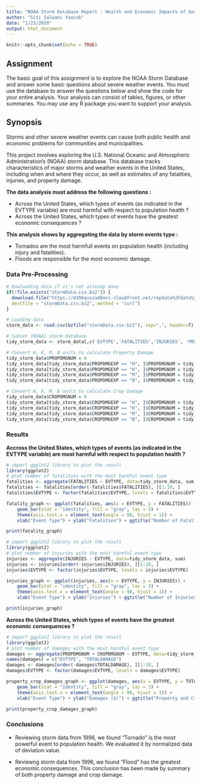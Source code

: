 ```yaml
---
title: "NOAA Storm Database Report : Health and Economic Impacts of Severe Weather in the US"
author: "Siti Salwani Yaacob"
date: "1/23/2020"
output: html_document
---
```


```r
knitr::opts_chunk$set(echo = TRUE)
```

## Assignment
The basic goal of this assignment is to explore the NOAA Storm Database and answer some basic questions about severe weather events. You must use the database to answer the questions below and show the code for your entire analysis. Your analysis can consist of tables, figures, or other summaries. You may use any R package you want to support your analysis.  

## Synopsis
Storms and other severe weather events can cause both public health and economic problems for communities and municipalities.

This project involves exploring the U.S. National Oceanic and Atmospheric Administration’s (NOAA) storm database. This database tracks characteristics of major storms and weather events in the United States, including when and where they occur, as well as estimates of any fatalities, injuries, and property damage.

**The data analysis must address the following questions :**

- Across the United States, which types of events (as indicated in the EVTYPE variable) are most harmful with respect to population health ?
- Across the United States, which types of events have the greatest economic consequences ?

**This analysis shows by aggregating the data by storm events type :**

- Tornados are the most harmfull events on population health (including injury and fatalities).
- Floods are responsible for the most economic damage.

### Data Pre-Processing
```r
# Dowloading data if it's not already done
if(!file.exists("stormData.csv.bz2")) {
  download.file("https://d396qusza40orc.cloudfront.net/repdata%2Fdata%2FStormData.csv.bz2",
  destfile = "stormData.csv.bz2", method = "curl")
}

# Loading data
storm_data <- read.csv(bzfile("stormData.csv.bz2"), sep=",", header=T)

# Subset (NOAA) storm database
tidy_storm_data <- storm_data[,c('EVTYPE','FATALITIES','INJURIES', 'PROPDMG', 'PROPDMGEXP', 'CROPDMG', 'CROPDMGEXP')]

# Convert H, K, M, B units to calculate Property Damage 
tidy_storm_data$PROPDMGNUM = 0
tidy_storm_data[tidy_storm_data$PROPDMGEXP == "H", ]$PROPDMGNUM = tidy_storm_data[tidy_storm_data$PROPDMGEXP == "H", ]$PROPDMG * 10^2
tidy_storm_data[tidy_storm_data$PROPDMGEXP == "K", ]$PROPDMGNUM = tidy_storm_data[tidy_storm_data$PROPDMGEXP == "K", ]$PROPDMG * 10^3
tidy_storm_data[tidy_storm_data$PROPDMGEXP == "M", ]$PROPDMGNUM = tidy_storm_data[tidy_storm_data$PROPDMGEXP == "M", ]$PROPDMG * 10^6
tidy_storm_data[tidy_storm_data$PROPDMGEXP == "B", ]$PROPDMGNUM = tidy_storm_data[tidy_storm_data$PROPDMGEXP == "B", ]$PROPDMG * 10^9

# Convert H, K, M, B units to calculate Crop Damage
tidy_storm_data$CROPDMGNUM = 0
tidy_storm_data[tidy_storm_data$CROPDMGEXP == "H", ]$CROPDMGNUM = tidy_storm_data[tidy_storm_data$CROPDMGEXP == "H", ]$CROPDMG * 10^2
tidy_storm_data[tidy_storm_data$CROPDMGEXP == "K", ]$CROPDMGNUM = tidy_storm_data[tidy_storm_data$CROPDMGEXP == "K", ]$CROPDMG * 10^3
tidy_storm_data[tidy_storm_data$CROPDMGEXP == "M", ]$CROPDMGNUM = tidy_storm_data[tidy_storm_data$CROPDMGEXP == "M", ]$CROPDMG * 10^6
tidy_storm_data[tidy_storm_data$CROPDMGEXP == "B", ]$CROPDMGNUM = tidy_storm_data[tidy_storm_data$CROPDMGEXP == "B", ]$CROPDMG * 10^9
```

### Results

**Accross the United States, which types of events (as indicated in the EVTYPE variable) are most harmful with respect to population health ?**
```r
# import ggplot2 library to plot the result
library(ggplot2)
# plot number of fatalities with the most harmful event type
fatalities <- aggregate(FATALITIES ~ EVTYPE, data=tidy_storm_data, sum)
fatalities <- fatalities[order(-fatalities$FATALITIES), ][1:10, ]
fatalities$EVTYPE <- factor(fatalities$EVTYPE, levels = fatalities$EVTYPE)

fatality_graph <- ggplot(fatalities, aes(x = EVTYPE, y = FATALITIES)) + 
    geom_bar(stat = "identity", fill = "gray", las = 3) + 
    theme(axis.text.x = element_text(angle = 90, hjust = 1)) + 
    xlab("Event Type") + ylab("Fatalities") + ggtitle("Number of Fatalities by Top 10 Weather Events")

print(fatality_graph)
```


```r
# import ggplot2 library to plot the result
library(ggplot2)
# plot number of injuries with the most harmful event type
injuries <- aggregate(INJURIES ~ EVTYPE, data=tidy_storm_data, sum)
injuries <- injuries[order(-injuries$INJURIES), ][1:10, ]
injuries$EVTYPE <- factor(injuries$EVTYPE, levels = injuries$EVTYPE)

injuries_graph <- ggplot(injuries, aes(x = EVTYPE, y = INJURIES)) + 
    geom_bar(stat = "identity", fill = "gray", las = 3) + 
    theme(axis.text.x = element_text(angle = 90, hjust = 1)) + 
    xlab("Event Type") + ylab("Injuries") + ggtitle("Number of Injuries by Top 10 Weather Events")

print(injuries_graph)
```

**Across the United States, which types of events have the greatest economic consequences ?**
```r
# import ggplot2 library to plot the result
library(ggplot2)
# plot number of damages with the most harmful event type
damages <- aggregate(PROPDMGNUM + CROPDMGNUM ~ EVTYPE, data=tidy_storm_data, sum)
names(damages) = c("EVTYPE", "TOTALDAMAGE")
damages <- damages[order(-damages$TOTALDAMAGE), ][1:10, ]
damages$EVTYPE <- factor(damages$EVTYPE, levels = damages$EVTYPE)

property_crop_damages_graph <- ggplot(damages, aes(x = EVTYPE, y = TOTALDAMAGE)) + 
    geom_bar(stat = "identity", fill = "gray", las = 3) + 
    theme(axis.text.x = element_text(angle = 90, hjust = 1)) + 
    xlab("Event Type") + ylab("Damages ($)") + ggtitle("Property and Crop Damages by top 10 Weather Events")

print(property_crop_damages_graph)
```

### Conclusions

- Reviewing storm data from 1996, we found "Tornado" is the most powerful event to population health. We evaluated it by normalized data of deviation value.

- Reviewng storm data from 1996, we found "Flood" has the greatest economic consequences. This conclusion has been made by summary of both property damage and crop damage.
